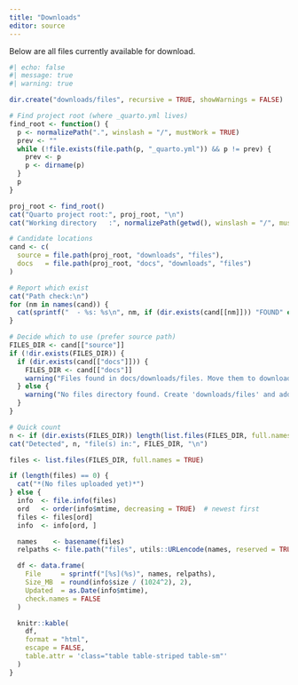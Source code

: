 ```yaml
---
title: "Downloads"
editor: source
---
```


Below are all files currently available for download.


```r
#| echo: false
#| message: true
#| warning: true

dir.create("downloads/files", recursive = TRUE, showWarnings = FALSE)

# Find project root (where _quarto.yml lives)
find_root <- function() {
  p <- normalizePath(".", winslash = "/", mustWork = TRUE)
  prev <- ""
  while (!file.exists(file.path(p, "_quarto.yml")) && p != prev) {
    prev <- p
    p <- dirname(p)
  }
  p
}

proj_root <- find_root()
cat("Quarto project root:", proj_root, "\n")
cat("Working directory   :", normalizePath(getwd(), winslash = "/", mustWork = TRUE), "\n")

# Candidate locations
cand <- c(
  source = file.path(proj_root, "downloads", "files"),
  docs   = file.path(proj_root, "docs", "downloads", "files")
)

# Report which exist
cat("Path check:\n")
for (nm in names(cand)) {
  cat(sprintf("  - %s: %s\n", nm, if (dir.exists(cand[[nm]])) "FOUND" else "missing"))
}

# Decide which to use (prefer source path)
FILES_DIR <- cand[["source"]]
if (!dir.exists(FILES_DIR)) {
  if (dir.exists(cand[["docs"]])) {
    FILES_DIR <- cand[["docs"]]
    warning("Files found in docs/downloads/files. Move them to downloads/files before rendering to keep the listing dynamic.")
  } else {
    warning("No files directory found. Create 'downloads/files' and add files.")
  }
}

# Quick count
n <- if (dir.exists(FILES_DIR)) length(list.files(FILES_DIR, full.names = TRUE)) else 0
cat("Detected", n, "file(s) in:", FILES_DIR, "\n")

files <- list.files(FILES_DIR, full.names = TRUE)

if (length(files) == 0) {
  cat("*(No files uploaded yet)*")
} else {
  info  <- file.info(files)
  ord   <- order(info$mtime, decreasing = TRUE)  # newest first
  files <- files[ord]
  info  <- info[ord, ]

  names    <- basename(files)
  relpaths <- file.path("files", utils::URLencode(names, reserved = TRUE))  # safe links

  df <- data.frame(
    File     = sprintf("[%s](%s)", names, relpaths),
    Size_MB  = round(info$size / (1024^2), 2),
    Updated  = as.Date(info$mtime),
    check.names = FALSE
  )

  knitr::kable(
    df,
    format = "html",
    escape = FALSE,
    table.attr = 'class="table table-striped table-sm"'
  )
}
```
